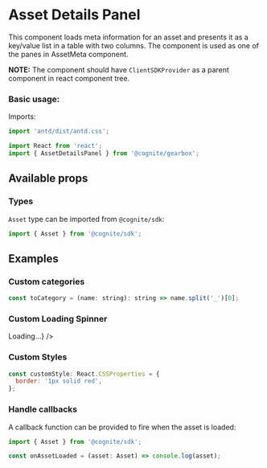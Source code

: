 
<Meta title="Assets|AssetDetailsPanel" decorators={decorators} />

# Asset Details Panel

This component loads meta information for an asset and presents it as a key/value list in a table with two columns.
The component is used as one of the panes in AssetMeta component.

**NOTE:** The component should have `ClientSDKProvider` as a parent component in react component tree.

### Basic usage:

Imports:

```jsx
import 'antd/dist/antd.css';

import React from 'react';
import { AssetDetailsPanel } from '@cognite/gearbox';
```

<Preview>
  <Story name="Basic Usage">
    <AssetDetailsPanel assetId={4518112062673878} />
  </Story>
</Preview>

## Available props

<Props of={FakeAssetDetailsPanel} />

### Types

`Asset` type can be imported from `@cognite/sdk`:

```js
import { Asset } from '@cognite/sdk';
```
## Examples

### Custom categories

```jsx
const toCategory = (name: string): string => name.split('_')[0];
```

<Preview>
  <Story name="Custom categories">
    <AssetDetailsPanel
      assetId={4650652196144007}
      toCategory={toCategory}
      categoryPriorityList={['SOURCE']}
    />
  </Story>
</Preview>

### Custom Loading Spinner

<Preview>
  <Story name="Custom Loading Spinner ">
    <AssetDetailsPanel
      assetId={4650652196144007}
      customSpinner={<div>Loading...</div>}
    />
  </Story>
</Preview>

### Custom Styles

```jsx
const customStyle: React.CSSProperties = {
  border: '1px solid red',
};
```
<Preview>
  <Story name="Custom Styles">  
    <AssetDetailsPanel
      assetId={4650652196144007}
      styles={customStyle}
    />
  </Story>
</Preview>

### Handle callbacks

A callback function can be provided to fire when the asset is loaded:

```jsx
import { Asset } from '@cognite/sdk';

const onAssetLoaded = (asset: Asset) => console.log(asset);
```

<Preview>
  <Story name="Load Callback">  
    <AssetDetailsPanel
      assetId={4650652196144007}
      onAssetLoaded={onAssetLoaded}
    />
  </Story>
</Preview>
